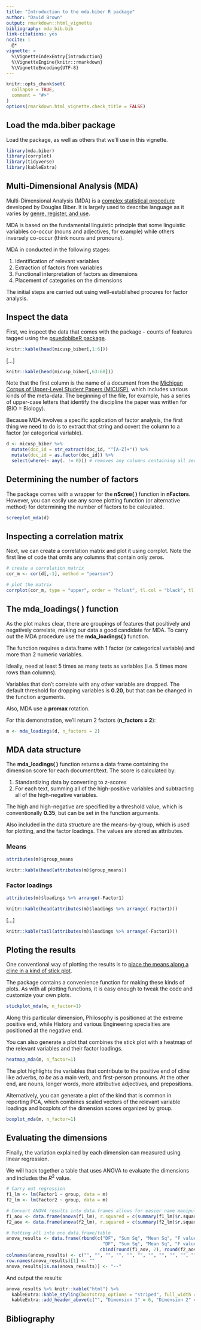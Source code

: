 ```yaml
---
title: "Introduction to the mda.biber R package"
author: "David Brown"
output: rmarkdown::html_vignette
bibliography: mda_bib.bib
link-citations: yes
nocite: |
  @*
vignette: >
  %\VignetteIndexEntry{introduction}
  %\VignetteEngine{knitr::rmarkdown}
  %\VignetteEncoding{UTF-8}
---
```


```r
knitr::opts_chunk$set(
  collapse = TRUE,
  comment = "#>"
)
options(rmarkdown.html_vignette.check_title = FALSE)
```

## Load the mda.biber package

Load the package, as well as others that we'll use in this vignette.

```r
library(mda.biber)
library(corrplot)
library(tidyverse)
library(kableExtra)
```

## Multi-Dimensional Analysis (MDA)

Multi-Dimensional Analysis (MDA) is a [complex statistical procedure](https://www.uni-bamberg.de/fileadmin/eng-ling/fs/Chapter_21/Index.html?Multidimensionalanalysis.html) developed by Douglas Biber. It is largely used to describe language as it varies by [genre, register, and use](https://www.uni-bamberg.de/fileadmin/eng-ling/fs/Chapter_21/Index.html?21Summary.html).

MDA is based on the fundamental linguistic principle that some linguistic variables co-occur (nouns and adjectives, for example) while others inversely co-occur (think nouns and pronouns).

MDA in conducted in the following stages:

1. Identification of relevant variables
1. Extraction of factors from variables
1. Functional interpretation of factors as dimensions
1. Placement of categories on the dimensions

The initial steps are carried out using well-established procures for factor analysis.

## Inspect the data

First, we inspect the data that comes with the package -- counts of features tagged using the [psuedobibeR package](https://github.com/browndw/pseudobibeR).

```r
knitr::kable(head(micusp_biber[,1:6]))
```

[...]

```r
knitr::kable(head(micusp_biber[,63:68]))
```

Note that the first column is the name of a document from the [Michigan Corpus of Upper-Level Student Papers (MICUSP)](https://elicorpora.info/), which includes various kinds of the meta-data. The beginning of the file, for example, has a series of upper-case letters that identify the discipline the paper was written for (BIO = Biology).

Because MDA involves a specific application of factor analysis, the first thing we need to do is to extract that string and covert the column to a factor (or categorical variable).

```r
d <- micusp_biber %>%
  mutate(doc_id = str_extract(doc_id, "^[A-Z]+")) %>%
  mutate(doc_id = as.factor(doc_id)) %>%
  select(where(~ any(. != 0))) # removes any columns containing all zeros as required for corrplot
```

## Determining the number of factors

The package comes with a wrapper for the **nScree( )** function in **nFactors**. However, you can easily use any scree plotting function (or alternative method) for determining the number of factors to be calculated.

```r
screeplot_mda(d)
```

## Inspecting a correlation matrix

Next, we can create a correlation matrix and plot it using corrplot. Note the first line of code that omits any columns that contain only zeros.

```r

# create a correlation matrix
cor_m <- cor(d[,-1], method = "pearson")

# plot the matrix
corrplot(cor_m, type = "upper", order = "hclust", tl.col = "black", tl.srt = 45, diag = F, tl.cex = 0.5)
```

## The **mda_loadings( )** function

As the plot makes clear, there are groupings of features that positively and negatively correlate, making our data a good candidate for MDA. To carry out the MDA procedure use the **mda_loadings( )** function.

The function requires a data.frame with 1 factor (or categorical variable) and more than 2 numeric variables.

Ideally, need at least 5 times as many texts as variables (i.e. 5 times more rows than columns).

Variables that don't correlate with any other variable are dropped. The default threshold for dropping variables is **0.20**, but that can be changed in the function arguments.

Also, MDA use a **promax** rotation.

For this demonstration, we'll return 2 factors (**n_factors = 2**):

```r
m <- mda_loadings(d, n_factors = 2)
```

## MDA data structure

The **mda_loadings( )** function returns a data frame containing the dimension score for each document/text. The score is calculated by:

1. Standardizing data by converting to z-scores
1. For each text, summing all of the high-positive variables and subtracting all of the high-negative variables.

The high and high-negative are specified by a threshold value, which is conventionally **0.35**, but can be set in the function arguments.

Also included in the data structure are the means-by-group, which is used for plotting, and the factor loadings. The values are stored as attributes.

### Means

```r
attributes(m)$group_means
```

```r
knitr::kable(head(attributes(m)$group_means))
```

### Factor loadings

```r
attributes(m)$loadings %>% arrange(-Factor1)
```

```r
knitr::kable(head(attributes(m)$loadings %>% arrange(-Factor1)))
```

[...]

```r
knitr::kable(tail(attributes(m)$loadings %>% arrange(-Factor1)))
```

## Ploting the results

One conventional way of plotting the results is to [place the means along a cline in a kind of stick plot](https://www.uni-bamberg.de/fileadmin/eng-ling/fs/Chapter_21/Index.html?23DimensionsofEnglish.html).

The package contains a convenience function for making these kinds of plots. As with all plotting functions, it is easy enough to tweak the code and customize your own plots.

```r
stickplot_mda(m, n_factor=1)
```

Along this particular dimension, Philosophy is positioned at the extreme positive end, while History and various Engineering specialties are positioned at the negative end.

You can also generate a plot that combines the stick plot with a heatmap of the relevant variables and their factor loadings.

```r
heatmap_mda(m, n_factor=1)
```

The plot highlights the variables that contribute to the positive end of cline like adverbs, *to be* as a main verb, and first-person pronouns. At the other end, are nouns, longer words, more attributive adjectives, and prepositions.

Alternatively, you can generate a plot of the kind that is common in reporting PCA, which combines scaled vectors of the relevant variable loadings and boxplots of the dimension scores organized by group.

```r
boxplot_mda(m, n_factor=1)
```

## Evaluating the dimensions

Finally, the variation explained by each dimension can measured using linear regression.

We will hack together a table that uses ANOVA to evaluate the dimensions and includes the *R*^2^ value. 

```r

# Carry out regression
f1_lm <- lm(Factor1 ~ group, data = m)
f2_lm <- lm(Factor2 ~ group, data = m)

# Convert ANOVA results into data.frames allows for easier name manipulation
f1_aov <- data.frame(anova(f1_lm), r.squared = c(summary(f1_lm)$r.squared*100, NA))
f2_aov <- data.frame(anova(f2_lm), r.squared = c(summary(f2_lm)$r.squared*100, NA))

# Putting all into one data.frame/table
anova_results <- data.frame(rbind(c("DF", "Sum Sq", "Mean Sq", "F value", "Pr(>F)", "*R*^2^", 
                                    "DF", "Sum Sq", "Mean Sq", "F value", "Pr(>F)", "*R*^2^"), 
                                   cbind(round(f1_aov, 2), round(f2_aov, 2)))) 
colnames(anova_results) <- c("", "", "", "", "", "", "", "", "", "", "", "")
row.names(anova_results)[1] <- ""
anova_results[is.na(anova_results)] <- "--"
```

And output the results:

```r
anova_results %>% knitr::kable("html") %>% 
  kableExtra::kable_styling(bootstrap_options = "striped", full_width = F) %>%
  kableExtra::add_header_above(c("", "Dimension 1" = 6, "Dimension 2" = 6))

```


## Bibliography



